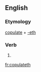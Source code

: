 ==English==

===Etymology===
[[copulate]] + [[-eth]]

===Verb===
{{en-verb form}}

# {{en-archaic third-person singular of|copulate}}

[[fr:copulateth]]